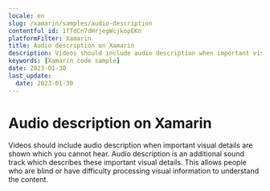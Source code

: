 ```yaml
---
locale: en
slug: /xamarin/samples/audio-description
contentful_id: 1fTdCn7dHrjegWcjkopEKn
platformFilter: Xamarin
title: Audio description on Xamarin
description: Videos should include audio description when important visual details are shown which you cannot hear.
keywords: [Xamarin code sample]
date: 2023-01-30
last_update:
  date: 2023-01-30
---
```


# Audio description on Xamarin

Videos should include audio description when important visual details are shown which you cannot hear. Audio description is an additional sound track which describes these important visual details. This allows people who are blind or have difficulty processing visual information to understand the content.

<CodeSample id="media-audio-description" locale="en" platform="xamarin"/>
